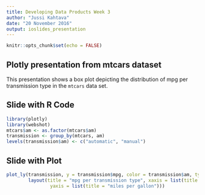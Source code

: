 ```yaml
---
title: Developing Data Products Week 3
author: "Jussi Kahtava"
date: "20 November 2016"
output: ioslides_presentation
---
```


```r
knitr::opts_chunk$set(echo = FALSE)
```

## Plotly presentation from mtcars dataset

This presentation shows a box plot depicting the distribution of mpg per transmission type in the `mtcars`  data set.

## Slide with R Code

```r
library(plotly)
library(webshot)
mtcars$am <- as.factor(mtcars$am)
transmission <- group_by(mtcars, am)
levels(transmission$am) <- c("automatic", "manual")

```

## Slide with Plot

```r
plot_ly(transmission, y = transmission$mpg, color = transmission$am, type = "box")%>%
        layout(title = "mpg per transmission type", xaxis = list(title = "transmission type",
                yaxis = list(title = "miles per gallon")))
```

